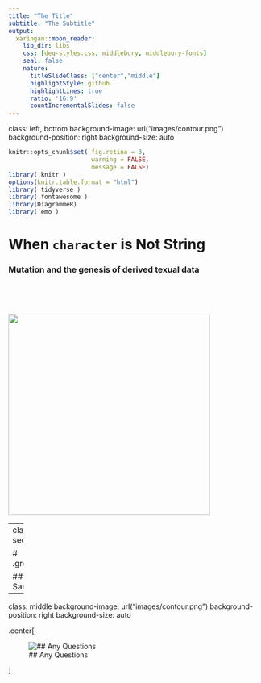 ```yaml
---
title: "The Title"
subtitle: "The Subtitle"
output:
  xaringan::moon_reader:
    lib_dir: libs
    css: [deq-styles.css, middlebury, middlebury-fonts]
    seal: false
    nature:
      titleSlideClass: ["center","middle"]
      highlightStyle: github
      highlightLines: true
      ratio: '16:9'
      countIncrementalSlides: false
---
```

class: left, bottom
background-image: url("images/contour.png")
background-position: right
background-size: auto


```r
knitr::opts_chunk$set( fig.retina = 3, 
                       warning = FALSE, 
                       message = FALSE)
library( knitr )
options(knitr.table.format = "html")
library( tidyverse )
library( fontawesome )
library(DiagrammeR)
library( emo )
```




# When `character` is Not String



### Mutation and the genesis of derived texual data



<p>&nbsp;</p>

<p>&nbsp;</p>

<img src="images/logo1.svg" width="400px">



---
class: sectionTitle

# .green[Factors]

## Groups of Samples







---

class: middle
background-image: url("images/contour.png")
background-position: right
background-size: auto

.center[


![## Any Questions](https://media.giphy.com/media/03g9zDwQ95MyB08oc0/giphy.gif)

]





